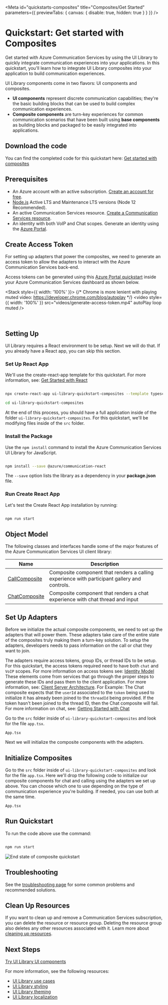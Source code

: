 
<Meta
  id="quickstarts-composites"
  title="Composites/Get Started"
  parameters={{ previewTabs: { canvas: { disable: true, hidden: true } } }}
/>

# Quickstart: Get started with Composites

Get started with Azure Communication Services by using the UI Library to quickly integrate communication experiences into your applications. In this quickstart, you'll learn how to integrate UI Library composites into your application to build communication experiences.

UI Library components come in two flavors: UI components and composites.

- **UI components** represent discrete communication capabilities; they're the basic building blocks that can be used to build complex communication experiences.
- **Composite components** are turn-key experiences for common communication scenarios that have been built using **base components** as building blocks and packaged to be easily integrated into applications.

## Download the code

You can find the completed code for this quickstart here: [Get started with composites](https://github.com/Azure-Samples/communication-services-javascript-quickstarts/tree/main/ui-library-quickstart-composites)

## Prerequisites

- An Azure account with an active subscription. [Create an account for free](https://azure.microsoft.com/free/?WT.mc_id=A261C142F).
- [Node.js](https://nodejs.org/) Active LTS and Maintenance LTS versions (Node 12 Recommended).
- An active Communication Services resource. [Create a Communication Services resource](https://docs.microsoft.com/azure/communication-services/quickstarts/create-communication-resource?tabs=windows&pivots=platform-azp).
- An identity with both VoIP and Chat scopes. Generate an identity using the [Azure Portal](https://docs.microsoft.com/azure/communication-services/quickstarts/identity/quick-create-identity).

## Create Access Token

For setting up adapters that power the composites, we need to generate an access token to allow the adapters to interact with the Azure Communication Services back-end.

Access tokens can be generated using this [Azure Portal quickstart](https://docs.microsoft.com/en-us/azure/communication-services/quickstarts/identity/quick-create-identity) inside your Azure Communication Services dashboard as shown below.

<Stack style={{ width: '100%' }}>
  {/* Chrome is more lenient with playing muted video: https://developer.chrome.com/blog/autoplay */}
  <video style={{ width: '100%' }} src="videos/generate-access-token.mp4" autoPlay loop muted />
</Stack>

<br />

## Setting Up

UI Library requires a React environment to be setup. Next we will do that. If you already have a React app, you can skip this section.

### Set Up React App

We'll use the create-react-app template for this quickstart. For more information, see: [Get Started with React](https://reactjs.org/docs/create-a-new-react-app.html)

```bash

npx create-react-app ui-library-quickstart-composites --template typescript

cd ui-library-quickstart-composites

```

At the end of this process, you should have a full application inside of the folder `ui-library-quickstart-composites`.
For this quickstart, we'll be modifying files inside of the `src` folder.

### Install the Package

Use the `npm install` command to install the Azure Communication Services UI Library for JavaScript.

```bash

npm install --save @azure/communication-react

```

The `--save` option lists the library as a dependency in your **package.json** file.

### Run Create React App

Let's test the Create React App installation by running:

```bash

npm run start

```

## Object Model

The following classes and interfaces handle some of the major features of the Azure Communication Services UI client library:

| Name                                                                        | Description                                                                                  |
| --------------------------------------------------------------------------- | -------------------------------------------------------------------------------------------- |
| [CallComposite](./?path=/story/composites-call-basicexample--basic-example) | Composite component that renders a calling experience with participant gallery and controls. |
| [ChatComposite](./?path=/story/composites-chat-basicexample--basic-example) | Composite component that renders a chat experience with chat thread and input                |

## Set Up Adapters

Before we initialize the actual composite components, we need to set up the adapters that will power them.
These adapters take care of the entire state of the composites truly making them a turn-key solution.
To setup the adapters, developers needs to pass information on the call or chat they want to join.

The adapters require access tokens, group IDs, or thread IDs to be setup.
For this quickstart, the access tokens required need to have both `chat` and `VoIP` scopes.
For more information on access tokens see: [Identity Model](https://docs.microsoft.com/azure/communication-services/concepts/identity-model#access-tokens)
These elements come from services that go through the proper steps to generate these IDs and pass them to the client application.
For more information, see: [Client Server Architecture](https://docs.microsoft.com/azure/communication-services/concepts/client-and-server-architecture).
For Example: The Chat composite expects that the `userId` associated to the `token` being used to initialize it has already been joined to the `threadId` being provided.
If the token hasn't been joined to the thread ID, then the Chat composite will fail.
For more information on chat, see: [Getting Started with Chat](https://docs.microsoft.com/azure/communication-services/quickstarts/chat/get-started?pivots=programming-language-csharp)

Go to the `src` folder inside of `ui-library-quickstart-composites` and look for the file `app.tsx`.

`App.tsx`

<Source code={QuickstartCompositeAdapter} />

Next we will initialize the composite components with the adapters.

## Initialize Composites

Go to the `src` folder inside of `ui-library-quickstart-composites` and look for the file `app.tsx`.
Here we'll drop the following code to initialize our composite components for chat and calling using the adapters we set up above.
You can choose which one to use depending on the type of communication experience you're building.
If needed, you can use both at the same time.

`App.tsx`

<Source code={QuickstartCompositeComplete} />

## Run Quickstart

To run the code above use the command:

```bash

npm run start

```

![End state of composite quickstart](images/CompositeEnd.png)

## Troubleshooting

See the [troubleshooting page](./?path=/docs/troubleshooting--page) for some common problems and recommended solutions.

## Clean Up Resources

If you want to clean up and remove a Communication Services subscription, you can delete the resource or resource group.
Deleting the resource group also deletes any other resources associated with it.
Learn more about [cleaning up resources](https://docs.microsoft.com/azure/communication-services/quickstarts/create-communication-resource?tabs=windows&pivots=platform-azp#clean-up-resources).

## Next Steps

[Try UI Library UI components](./?path=/docs/quickstarts-uicomponents--page)

For more information, see the following resources:

- [UI Library use cases](./?path=/docs/use-cases--page)
- [UI Library styling](./?path=/docs/styling--page)
- [UI Library theming](./?path=/docs/theming--page)
- [UI Library localization](./?path=/docs/localization--page#composites)

